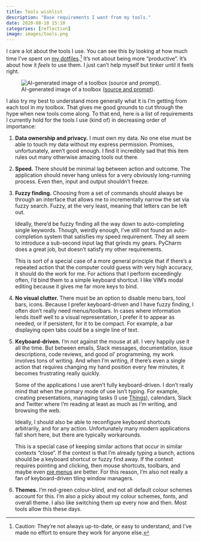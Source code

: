 ```yaml
---
title: Tools wishlist
description: "Base requirements I want from my tools."
date: 2020-08-10 15:10
categories: [reflection]
image: images/tools.png
---
```


I care a lot about the tools I use. You can see this by looking at how much
time I've spent on [my dotfiles](https://github.com/seem/dotfiles).[^dotfiles]
It's not about being more "productive". It's about how it _feels_ to use
them. I just can't help myself but tinker until it feels right.

[^dotfiles]: Caution: They're not always up-to-date, or easy to understand, and
  I've made no effort to ensure they work for anyone else.

![AI-generated image of a toolbox ([source and prompt](https://lexica.art/prompt/2aae0ff9-aeff-498d-81e5-11ed89604053)).](images/tools.png){fig-align="center" .rounded}

I also try my best to understand more generally what it is I'm getting from
each tool in my toolbox. That gives me good grounds to cut through the hype
when new tools come along. To that end, here is a list of requirements
I currently hold for the tools I use (kind of) in decreasing order of
importance:

1. **Data ownership and privacy.** I must own my data. No one else must be able to
    touch my data without my express permission. Promises, unfortunately, aren't
    good enough. I find it incredibly sad that this item rules out many
    otherwise amazing tools out there.

2. **Speed.** There should be minimal lag between action and outcome. The application should
    never hang unless for a very obviously long-running process. Even then, input
    and output shouldn't freeze.

3. **Fuzzy finding.** Choosing from a set of commands should always be through an interface that
    allows me to incrementally narrow the set via fuzzy search. Fuzzy, at the
    very least, meaning that letters can be left out.

    Ideally, there'd be fuzzy finding all the way down to auto-completing single
    keywords. Though, weirdly enough, I've still not found an auto-completion
    system that satisfies my speed requirement. They all seem to introduce
    a sub-second input lag that grinds my gears. PyCharm does a great job, but
    doesn't satisfy my other requirements.

    This is sort of a special case of a more general principle that if there's
    a repeated action that the computer could guess with very high accuracy, it
    should do the work for me. For actions that I perform exceedingly often,
    I'd bind them to a simple keyboard shortcut. I like VIM's modal editing
    because it gives me far more keys to bind.

4. **No visual clutter.** There must be an option to disable menu bars, tool bars, icons. Because
    I prefer keyboard-driven and I have fuzzy finding, I often don't really
    need menus/toolbars. In cases where information lends itself well to
    a visual representation, I prefer it to appear as needed, or if persistent,
    for it to be compact. For example, a bar displaying open tabs could be
    a single line of text.

5. **Keyboard-driven.** I'm not against the mouse at all. I very happily use it all the time. But
    between emails, Slack messages, documentation, issue descriptions, code
    reviews, and good ol' programming, my work involves tons of writing. And
    when I'm writing, if there's even a single action that requires changing my
    hand position every few minutes, it becomes frustrating really quickly.

    Some of the applications I use aren't fully keyboard-driven. I don't really
    mind that when the primary mode of use isn't typing. For example, creating
    presentations, managing tasks (I use
    [Things](https://culturedcode.com/things/)), calendars, Slack and Twitter
    where I'm reading at least as much as I'm writing, and browsing the web.

    Ideally, I should also be able to reconfigure keyboard shortcuts
    arbitrarily, and for any action. Unfortunately many modern applications
    fall short here, but there are typically workarounds.

    This is a special case of keeping similar actions that occur in similar
    contexts "close". If the context is that I'm already typing a bunch,
    actions should be a keyboard shortcut or fuzzy find away. If the context
    requires pointing and clicking, then mouse shortcuts, toolbars, and maybe
    even [pie menus](https://en.wikipedia.org/wiki/Pie_menu) are better. For
    this reason, I'm also not really a fan of keyboard-driven tiling window
    managers.

6. **Themes.** I'm red-green colour-blind, and not all default colour schemes account for
    this. I'm also a picky about my colour schemes, fonts, and overall theme.
    I also like switching them up every now and then. Most tools allow this
    these days.
